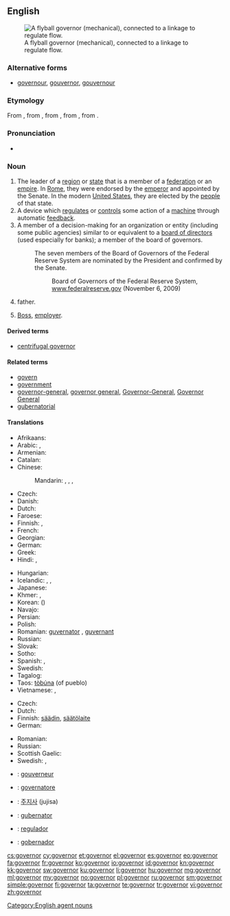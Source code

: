 ==English==
{{wikipedia}}
[[Image:Centrifugal governor.png|thumb|right|A flyball governor (mechanical), connected to a linkage to regulate flow.]]

===Alternative forms===
* [[governour]], [[gouvernor]], [[gouvernour]]

===Etymology===
From {{etyl|enm}} {{term|govenour|lang=enm}}, from {{etyl|fro}} {{term|gouvreneur|lang=fro}}, from {{etyl|la}} {{term|gubernator|lang=la}}, from {{etyl|grc}} {{term|κυβερνήτης|tr=kybernetes||steersman, pilot, guide|lang=grc}}, from {{term|κυβερνάω|tr=kybernao||to steer, to drive, to guide, to act as a pilot|lang=grc}}.

===Pronunciation===
* {{audio|En-us-governor.ogg|Audio (US)}}

===Noun===
{{en-noun}}

# The leader of a [[region]] or [[state]] that is a member of a [[federation]] or an [[empire]]. In [[Roman Empire|Rome]], they were endorsed by the [[emperor]] and appointed by the Senate. In the modern [[United States]], they are elected by the [[people]] of that state.
# A device which [[regulate]]s or [[control]]s some action of a [[machine]] through automatic [[feedback]].
# A member of a decision-making for an organization or entity (including some public agencies) similar to or equivalent to a [[board of directors]] (used especially for banks); a member of the board of governors.
#: The seven members of the Board of Governors of the Federal Reserve System are nominated by the President and confirmed by the Senate.
#:: Board of Governors of the Federal Reserve System, [http://www.federalreserve.gov/aboutthefed/bios/board/default.htm www.federalreserve.gov] (November 6, 2009)
# {{informal}} father.
# {{informal}} [[boss|Boss]], [[employer]].

====Derived terms====
* [[centrifugal governor]]

====Related terms====
* [[govern]]
* [[government]]
* [[governor-general]], [[governor general]], [[Governor-General]], [[Governor General]]
* [[gubernatorial]]

====Translations====
{{trans-top|leader of a region or state}}
* Afrikaans: {{t-|af|goewerneur|xs=Afrikaans}}
* Arabic: {{t-|ar|محافظ|m|tr=muḥāfiẓ|sc=Arab}}, {{t-|ar|حاكم|m|tr=ḥākim|sc=Arab}}
* Armenian: {{t-|hy|նահանգապետ|tr=nahangapet}}
* Catalan: {{t-|ca|governador|m}}
* Chinese:
*: Mandarin: {{t|zh|省長|sc=Hani}}, {{t|zh|省长|tr=shěngzhǎng|sc=Hani}} {{qualifier|esp. of a province}}, {{t|zh|州長|sc=Hani}}, {{t|zh|州长|tr=zhōuzhǎng|sc=Hani}}
* Czech: {{t-|cs|guvernér|m}}
* Danish: {{t-|da|guvernør|c}}
* Dutch: {{t+|nl|gouverneur|m}}
* Faroese: {{t-|fo|guvernørur|m}}
* Finnish: {{t+|fi|kuvernööri}}, {{t+|fi|maaherra}}
* French: {{t+|fr|gouverneur|m}}
* Georgian: {{t-|ka|კატაბანი|tr=katabani|sc=Geor}}
* German: {{t+|de|Gouverneur|m}}
* Greek: {{t+|el|κυβερνήτης|m|tr=kyvernítis}}
* Hindi: {{t-|hi|राज्यपाल|m|tr=rājyapāl|sc=Deva}}, {{t-|hi|गवर्नर|m|tr=gavarnar|sc=Deva}}
{{trans-mid}}
* Hungarian: {{t+|hu|kormányzó}}
* Icelandic: {{t-|is|ríkisstjóri|m}}, {{t-|is|landstjóri|m}}, {{qualifier|dated}} {{t-|is|guvernör|m}}
* Japanese: {{t-|ja|知事|tr=[[ちじ]], chiji|sc=Jpan}}
* Khmer: {{t+|km|អភិបាល|sc=Khmr|tr=apʰi baal}}, {{t+|km|ទេសាភិបាល|sc=Khmr|tr=teisaapʰibaal}}
* Korean: {{t+|ko|지사|tr=jisa|sc=Kore}} ({{t+|ko|知事|sc=Kore}})
* Navajo: {{tø|nv|naatʼáanii}}
* Persian: {{t+|fa|فرماندار|tr=farmândâr|sc=fa-Arab}}
* Polish: {{t+|pl|gubernator|m}}
* Romanian: [[guvernare|guvernator]] {{n}}, [[guvernare|guvernant]] {{m}}
* Russian: {{t+|ru|губернатор|m|tr=gubernátor}}
* Slovak: {{t-|sk|guvernér|m}}
* Sotho: {{t-|st|mmusi|xs=Sotho}}
* Spanish: {{t+|es|gobernador|m}}, {{t+|es|gobernadora|f}}
* Swedish: {{t-|sv|guvernör|c}}
* Tagalog: {{t-|tl|gobernador}}
* Taos: [[tòbúna]] (of pueblo)
* Vietnamese: {{t+|vi|thống đốc}}, {{t-|vi|thống sử}}
{{trans-bottom}}

{{trans-top|device which regulates or controls}}
* Czech: {{t-|cs|regulátor|m}}
* Dutch: {{t+|nl|regelaar}}
* Finnish: [[säädin]], [[säätölaite]]
* German: {{t+|de|Regler|m}}
{{trans-mid}}
* Romanian: {{t-|ro|regulator|m}}
* Russian: {{t+|ru|регулятор|m|tr=reguljátor}}
* Scottish Gaelic: {{t-|gd|rianadair|m}}
* Swedish: {{t-|sv|regulator|c}}, {{t-|sv|centrifugalregulator|c}}
{{trans-bottom}}

{{checktrans-top}}
* {{ttbc|fr}}: [[gouverneur]] {{m}}
* {{ttbc|it}}: [[governatore]] {{m}}
* {{ttbc|ko}}: [[주지사]] (jujisa)
* {{ttbc|la}}: [[gubernator]] {{m}}
* {{ttbc|pt}}: [[regulador]] {{m}}
* {{ttbc|es}}: [[gobernador]] {{m}}
{{trans-bottom}}

[[Category:English agent nouns]]

[[cs:governor]]
[[cy:governor]]
[[et:governor]]
[[el:governor]]
[[es:governor]]
[[eo:governor]]
[[fa:governor]]
[[fr:governor]]
[[ko:governor]]
[[io:governor]]
[[id:governor]]
[[kn:governor]]
[[kk:governor]]
[[sw:governor]]
[[ku:governor]]
[[li:governor]]
[[hu:governor]]
[[mg:governor]]
[[ml:governor]]
[[my:governor]]
[[no:governor]]
[[pl:governor]]
[[ru:governor]]
[[sm:governor]]
[[simple:governor]]
[[fi:governor]]
[[ta:governor]]
[[te:governor]]
[[tr:governor]]
[[vi:governor]]
[[zh:governor]]